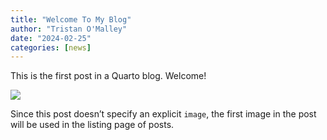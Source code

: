 ```yaml
---
title: "Welcome To My Blog"
author: "Tristan O'Malley"
date: "2024-02-25"
categories: [news]
---
```


This is the first post in a Quarto blog. Welcome!

![](thumbnail.jpg)

Since this post doesn't specify an explicit `image`, the first image in the post will be used in the listing page of posts.
